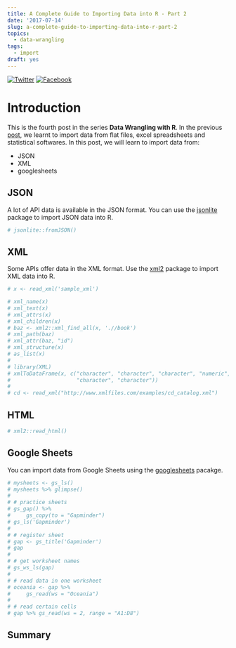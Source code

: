 ```yaml
---
title: A Complete Guide to Importing Data into R - Part 2
date: '2017-07-14'
slug: a-complete-guide-to-importing-data-into-r-part-2
topics:
  - data-wrangling
tags:
  - import
draft: yes
---
```


[![Twitter](http://i.imgur.com/tXSoThF.png)](https://twitter.com/login?redirect_after_login=%2Fhome%3Fstatus)
[![Facebook](http://i.imgur.com/P3YfQoD.png)](https://www.facebook.com/sharer/sharer.php?u=)

# Introduction

This is the fourth post in the series **Data Wrangling with R**. In the previous [post](https://rsquaredacademy.github.io/blog/post/a-complete-guide-to-importing-data-into-r/), we learnt to import data from flat files, excel spreadsheets and statistical softwares. In this post, we will learn to import data from:

- JSON
- XML
- googlesheets

## JSON

A lot of API data is available in the JSON format. You can use the [jsonlite](https://cran.r-project.org/package=jsonlite) package to import JSON data into R.

```r
# jsonlite::fromJSON()
```

## XML

Some APIs offer data in the XML format. Use the [xml2](https://cran.r-project.org/package=xml2) package to import XML data into R.

```r
# x <- read_xml('sample_xml')

# xml_name(x)
# xml_text(x)
# xml_attrs(x)
# xml_children(x)
# baz <- xml2::xml_find_all(x, './/book')
# xml_path(baz)
# xml_attr(baz, "id")
# xml_structure(x)
# as_list(x)
# 
# library(XML)
# xmlToDataFrame(x, c("character", "character", "character", "numeric", 
#                     "character", "character"))
# 
# cd <- read_xml("http://www.xmlfiles.com/examples/cd_catalog.xml")
```

## HTML

```r
# xml2::read_html()
```

## Google Sheets

You can import data from Google Sheets using the [googlesheets]() pacakge.

```r
# mysheets <- gs_ls()
# mysheets %>% glimpse()
# 
# # practice sheets
# gs_gap() %>%
#     gs_copy(to = "Gapminder")
# gs_ls('Gapminder')
# 
# # register sheet
# gap <- gs_title('Gapminder')
# gap
# 
# # get worksheet names
# gs_ws_ls(gap)
# 
# # read data in one worksheet
# oceania <- gap %>%
#     gs_read(ws = "Oceania")
# 
# # read certain cells
# gap %>% gs_read(ws = 2, range = "A1:D8")
```

## Summary
